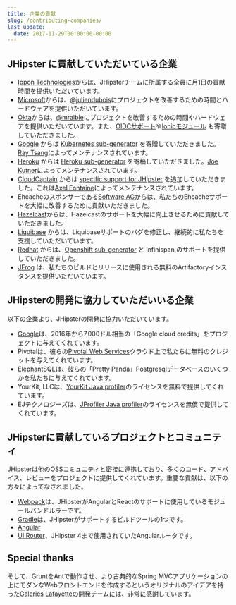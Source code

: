 ```yaml
---
title: 企業の貢献
slug: /contributing-companies/
last_update:
  date: 2017-11-29T00:00:00-00:00
---
```


## JHipster に貢献していただいている企業

* [Ippon Technologies](https://fr.ippon.tech/)からは、JHipsterチームに所属する全員に月1日の貢献時間を提供いただいています。
* [Microsoft](https://www.microsoft.com/)からは、[@juliendubois](https://x.com/juliendubois)にプロジェクトを改善するための時間とハードウェアを提供いただいています。
* [Okta](https://developer.okta.com/)からは、[@mraible](https://x.com/mraible)にプロジェクトを改善するための時間やハードウェアを提供いただいています。また、[OIDCサポート](/security/#oauth2)や[Ionicモジュール](/modules/marketplace/#/details/generator-jhipster-ionic) も寄贈していただきました。
* [Google](https://google.com) からは [Kubernetes sub-generator](/kubernetes/) を寄贈していただきました。[Ray Tsang](https://twitter.com/saturnism)によってメンテナンスされています。
* [Heroku](https://www.heroku.com/) からは [Heroku sub-generator](/heroku/) を寄稿していただきました。[Joe Kutner](https://twitter.com/codefinger)によってメンテナンスされています。
* [CloudCaptain](https://cloudcaptain.sh/) からは [specific support for JHipster](/cloudcaptain/) を追加していただきました。これは[Axel Fontaine](https://twitter.com/axelfontaine)によってメンテナンスされています。
* Ehcacheのスポンサーである[Software AG](http://www.softwareag.com/)からは、私たちのEhcacheサポートを大幅に改善するために貢献いただきました。
* [Hazelcast](https://hazelcast.com/)からは、Hazelcastのサポートを大幅に向上させるために貢献していただきました。
* [Liquibase](http://www.liquibase.com/) からは、Liquibaseサポートのバグを修正し、継続的に私たちを支援していただいています。
* [Redhat](https://www.redhat.com/en) からは、[Openshift sub-generator](/openshift/) と Infinispan のサポートを提供していただきました。
* [JFrog](https://jfrog.com/) は、私たちのビルドとリリースに使用される無料のArtifactoryインスタンスを提供いただいています。

## JHipsterの開発に協力していただいいる企業

以下の企業より、JHipsterの開発に協力いただいています。

* [Google](https://google.com)は、2016年から7,000ドル相当の「Google cloud credits」をプロジェクトに与えてくれています。
* Pivotalは、彼らの[Pivotal Web Services](http://run.pivotal.io/)クラウド上で私たちに無料のクレジットを与えてくれています。
* [ElephantSQL](http://www.elephantsql.com/)は、彼らの「Pretty Panda」Postgresqlデータベースのいくつかを私たちに与えてくれています。
* YourKit, LLCは、[YourKit Java profiler](http://www.yourkit.com/java/profiler/index.jsp)のライセンスを無料で提供してくれています。
* EJテクノロジーズは、[JProfiler Java profiler](http://www.ej-technologies.com/products/jprofiler/overview.html)のライセンスを無償で提供してくれています。

## JHipsterに貢献しているプロジェクトとコミュニティ

JHipsterは他のOSSコミュニティと密接に連携しており、多くのコード、アドバイス、レビューをプロジェクトに提供してくれています。重要な貢献は、以下の方々によってなされました。

* [Webpack](https://webpack.github.io/)は、JHipsterがAngularとReactのサポートに使用しているモジュールバンドルラーです。
* [Gradle](https://gradle.org/)は、JHipsterがサポートするビルドツールの1つです。
* [Angular](https://angular.io/)
* [UI Router](https://ui-router.github.io/)、JHipster 4まで使用されていたAngularルータです。

## Special thanks

そして、GruntをAntで動作させ、より古典的なSpring MVCアプリケーションの上にモダンなWebフロントエンドを作成するというオリジナルのアイデアを持った[Galeries Lafayette](http://www.galerieslafayette.com/)の開発チームには、非常に感謝しています。
